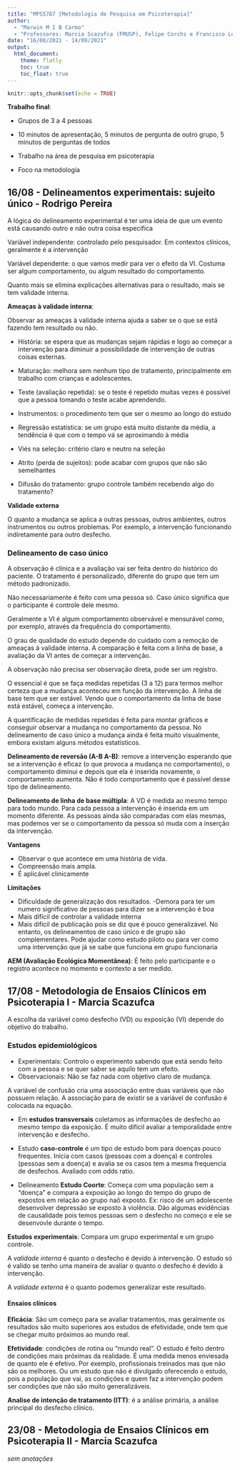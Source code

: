 ```yaml
---
title: "MPS5787 [Metodologia de Pesquisa em Psicoterapia]"
author: 
  - "Marwin M I B Carmo"
  - "Professores: Marcia Scazufca (FMUSP), Felipe Corchs e Francisco Lotufo Neto (IPUSP e FMUSP)."
date: "16/08/2021 - 14/09/2021"
output: 
  html_document:
    theme: flatly
    toc: true
    toc_float: true
---
```


```r
knitr::opts_chunk$set(echo = TRUE)
```

**Trabalho final**:

- Grupos de 3 a 4 pessoas

- 10 minutos de apresentação, 5 minutos de pergunta de outro grupo, 5 minutos de perguntas de todos

- Trabalho na área de pesquisa em psicoterapia

- Foco na metodologia

## 16/08 - Delineamentos experimentais: sujeito único - Rodrigo Pereira

A lógica do delineamento experimental é ter uma ideia de que um evento está causando outro e não outra coisa específica

Variável independente: controlado pelo pesquisador. Em contextos clínicos, geralmente é a intervenção

Variável dependente: o que vamos medir para ver o efeito da VI. Costuma ser algum comportamento, ou algum resultado do comportamento.

Quanto mais se elimina explicações alternativas para o resultado, mais se tem validade interna.

**Ameaças à validade interna**:

Observar as ameaças à validade interna ajuda a saber se o que se está fazendo tem resultado ou não.

- História: se espera que as mudanças sejam rápidas e logo ao começar a intervenção para diminuir a possibilidade de intervenção de outras coisas externas.

- Maturação: melhora sem nenhum tipo de tratamento, principalmente em trabalho com crianças e adolescentes.

- Teste (avaliação repetida): se o teste é repetido muitas vezes é possível que a pessoa tomando o teste acabe aprendendo.

- Instrumentos: o procedimento tem que ser o mesmo ao longo do estudo

- Regressão estatística: se um grupo está muito distante da média, a tendência é que com o tempo vá se aproximando à média

- Viés na seleção: critério claro e neutro na seleção

- Atrito (perda de sujeitos): pode acabar com grupos que não são semelhantes

- Difusão do tratamento: grupo controle também recebendo algo do tratamento?

**Validade externa**

O quanto a mudança se aplica a outras pessoas, outros ambientes, outros instrumentos ou outros problemas. Por exemplo, a intervenção funcionando indiretamente para outro desfecho.

### Delineamento de caso único

A observação é clínica e a avaliação vai ser feita dentro do histórico do paciente. O tratamento é personalizado, diferente do grupo que tem um método padronizado.

Não necessariamente é feito com uma pessoa só. Caso único significa que o participante é controle dele mesmo.

Geralmente a VI é algum comportamento observável e mensurável como, por exemplo, através da frequência do comportamento.

O grau de qualidade do estudo depende do cuidado com a remoção de ameaças à validade interna. A comparação é feita com a linha de base, a avaliação da VI antes de começar a intervenção.

A observação não precisa ser observação direta, pode ser um registro.

O essencial é que se faça medidas repetidas (3 a 12) para termos melhor certeza que a mudança aconteceu em função da intervenção. A linha de base tem que ser estável. Vendo que o comportamento da linha de base está estável, começa a intervenção.

A quantificação de medidas repetidas é feita para montar gráficos e conseguir observar a mudança no comportamento da pessoa. No delineamento de caso único a mudança ainda é feita muito visualmente, embora existam alguns métodos estatísticos.

**Delineamento de reversão (A-B A-B)**: remove a intervenção esperando que se a intervenção é eficaz (o que provoca a mudança no comportamento), o comportamento diminui e depois que ela é inserida novamente, o comportamento aumenta. Não é todo comportamento que é passível desse tipo de delineamento.

**Delineamento de linha de base múltipla**: A VD é medida ao mesmo tempo para todo mundo. Para cada pessoa a intervenção é inserida em um momento diferente. As pessoas ainda são comparadas com elas mesmas, mas podemos ver se o comportamento da pessoa só muda com a inserção da intervenção.

**Vantagens**

- Observar o que acontece em uma história de vida.
- Compreensão mais ampla.
- É aplicável clinicamente

**Limitações**

- Dificuldade de generalização dos resultados. 
-Demora para ter um numero significativo de pessoas para dizer se a intervenção é boa
- Mais difícil de controlar a validade interna
- Mais difícil de publicação pois se diz que é pouco generalizável. No entanto, os delineamentos de caso único e de grupo são complementares. Pode ajudar como estudo piloto ou para ver como uma intervenção que já se sabe que funciona em grupo funcionaria 

**AEM (Avaliação Ecológica Momentânea)**: É feito pelo participante e o registro acontece no momento e contexto a ser medido.

## 17/08 - Metodologia de Ensaios Clínicos em Psicoterapia I - Marcia Scazufca

A escolha da variável como desfecho (VD) ou exposição (VI) depende do objetivo do trabalho.

### Estudos epidemiológicos

- Experimentais: Controlo o experimento sabendo que está sendo feito com a pessoa e se quer saber se aquilo tem um efeito.
- Observacionais: Não se faz nada com objetivo claro de mudança.

A variável de confusão cria uma associação entre duas variáveis que não possuem relação. A associação para de existir se a variável de confusão é colocada na equação.

- Em **estudos transversais** coletamos as informações de desfecho ao mesmo tempo da exposição. É muito difícil avaliar a temporalidade entre intervenção e desfecho.

- Estudo **caso-controle** é um tipo de estudo bom para doenças pouco frequentes. Inicia com casos (pessoas com a doença) e controles (pessoas sem a doença) e avalia se os casos tem a mesma frequencia de desfechos. Avaliado com odds ratio.

- Delineamento **Estudo Coorte**: Começa com uma população sem a "doença" e compara a exposição ao longo do tempo do grupo de expostos em relação ao grupo naõ exposto. Ex: risco de um adolescente desenvolver depressão se exposto à violência. Dão algumas evidências de causalidade pois temos pessoas sem o desfecho no começo e ele se desenvovle durante o tempo.

**Estudos experimentais**: Compara um grupo experimental e um grupo controle.

A *validade interna* é quanto o desfecho é devido à intervenção. O estudo só é valido se tenho uma maneira de avaliar o quanto o desfecho é devido à intervenção.

A *validade externa* é o quanto podemos generalizar este resultado.

#### Ensaios clínicos

**Eficácia**: São um começo para se avaliar tratamentos, mas geralmente os resultados são muito superiores aos estudos de efetividade, onde tem que se chegar muito próximos ao mundo real.

**Efetividade**: condições de rotina ou "mundo real". O estudo é feito dentro de condições mais próximas da realidade. É uma medida menos enviesada de quanto ele é efetivo. Por exemplo, profissionais treinados mas que não são os melhores. Ou um estudo que não é divulgado oferecendo o estudo, pois a população que vai, as condições e quem faz a intervenção podem ser condições que não são muito generalizáveis.

**Analise de intenção de tratamento (ITT)**: é a análise primária, a análise principal do desfecho clínico.

## 23/08 - Metodologia de Ensaios Clínicos em Psicoterapia II - Marcia Scazufca

*sem anotações*